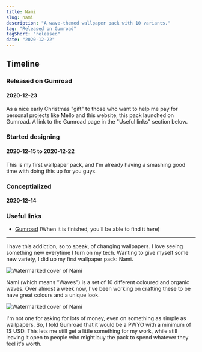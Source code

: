 ```yaml
---
title: Nami
slug: nami
description: "A wave-themed wallpaper pack with 10 variants."
tag: "Released on Gumroad"
tagShort: "released"
date: "2020-12-22"
---
```


<h2>Timeline</h2>
<section id="timeline">
  <section className="released">
    <h3>Released on Gumroad</h3>
    <h4>2020-12-23</h4>
    <p>
      As a nice early Christmas &quot;gift&quot; to those who want to help me pay for personal projects like Mello and this website,
      this pack launched on Gumroad. A link to the Gumroad page in the &quot;Useful links&quot; section below.
    </p>
  </section>
  <section className="progress">
    <h3>Started designing</h3>
    <h4 className="minor">2020-12-15 to 2020-12-22</h4>
    <p>
      This is my first wallpaper pack, and I&apos;m already having a smashing good time with doing this up for you guys.
    </p>
  </section>
  <section className="progress">
    <h3>Conceptialized</h3>
    <h4 className="minor">2020-12-14</h4>
  </section>
</section>

### Useful links
- [Gumroad](http://gum.co/lzjVt) (When it is finished, you&apos;ll be able to find it here)

---

I have this addiction, so to speak, of changing wallpapers. I love seeing something new everytime I turn on my tech. Wanting to give myself some new variety, I did up my first wallpaper pack: Nami.

![Watermarked cover of Nami](/assets/projects/nami/cover0.png)

Nami (which means &quot;Waves&quot;) is a set of 10 different coloured and organic waves. Over almost a week now, I've been working on crafting these to be have great colours and a unique look.

![Watermarked cover of Nami](/assets/projects/nami/cover1.png)

I'm not one for asking for lots of money, even on something as simple as wallpapers. So, I told Gumroad that it would be a PWYO with a minimum of 1$ USD. This lets me still get a little something for my work, while still leaving it open to people who might buy the pack to spend whatever they feel it's worth.

